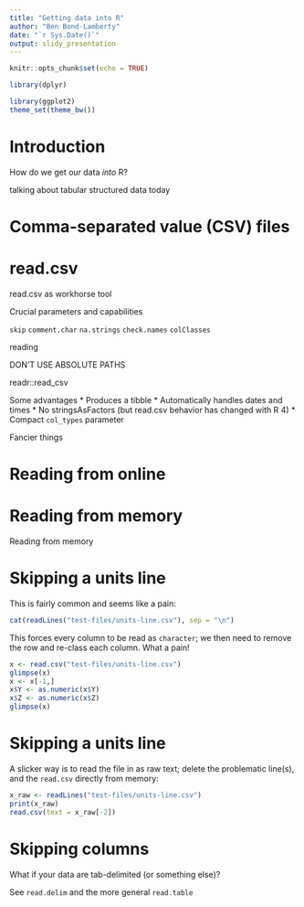 ```yaml
---
title: "Getting data into R"
author: "Ben Bond-Lamberty"
date: "`r Sys.Date()`"
output: slidy_presentation
---
```


```r
knitr::opts_chunk$set(echo = TRUE)

library(dplyr)

library(ggplot2)
theme_set(theme_bw())
```

# Introduction {.bigger}

How do we get our data _into_ R?

talking about tabular structured data today

# Comma-separated value (CSV) files


# read.csv

read.csv as workhorse tool

Crucial parameters and capabilities

`skip`
`comment.char`
`na.strings`
`check.names`
`colClasses`

reading

DON'T USE ABSOLUTE PATHS




readr::read_csv

Some advantages
* Produces a tibble
* Automatically handles dates and times
* No stringsAsFactors (but read.csv behavior has changed with R 4)
* Compact `col_types` parameter


Fancier things

# Reading from online

# Reading from memory

Reading from memory

# Skipping a units line

This is fairly common and seems like a pain:

```r
cat(readLines("test-files/units-line.csv"), sep = "\n")
```

This forces every column to be read as `character`; we then need to remove
the row and re-class each column. What a pain!

```r
x <- read.csv("test-files/units-line.csv")
glimpse(x)
x <- x[-1,]
x$Y <- as.numeric(x$Y)
x$Z <- as.numeric(x$Z)
glimpse(x)
```

# Skipping a units line

A slicker way is to read the file in as raw text; delete the problematic
line(s), and the `read.csv` directly from memory:

```r
x_raw <- readLines("test-files/units-line.csv")
print(x_raw)
read.csv(text = x_raw[-2])
```


# Skipping columns


What if your data are tab-delimited (or something else)?

See `read.delim` and the more general `read.table`
